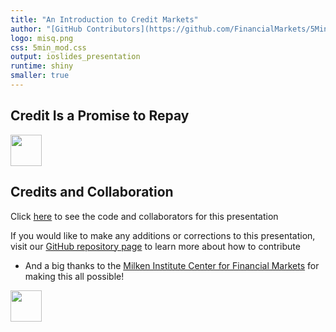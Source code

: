 ```yaml
---
title: "An Introduction to Credit Markets"
author: "[GitHub Contributors](https://github.com/FinancialMarkets/5MinuteFinance/graphs/contributors)"
logo: misq.png
css: 5min_mod.css
output: ioslides_presentation
runtime: shiny
smaller: true
---
```



## Credit Is a Promise to Repay



<div class="MIfooter"><img src="mi.png" style="height:50px;"></div> 


## Credits and Collaboration

Click [here](https://github.com/FinancialMarkets/5MinuteFinance/blob/master/Fixed_Income_and_Debt/For_What_YTM_Used/for_what_YTM_used.Rmd) to see the code and collaborators for this presentation

If you would like to make any additions or corrections to this presentation, visit our [GitHub repository page](https://github.com/FinancialMarkets/5MinuteFinance#how-to-contribute) to learn more about how to contribute

- And a big thanks to the [Milken Institute Center for Financial Markets](http://www.milkeninstitute.org/centers/markets) for making this all possible!


<div class="MIfooter"><img src="mi.png" style="height:50px;"></div> 
